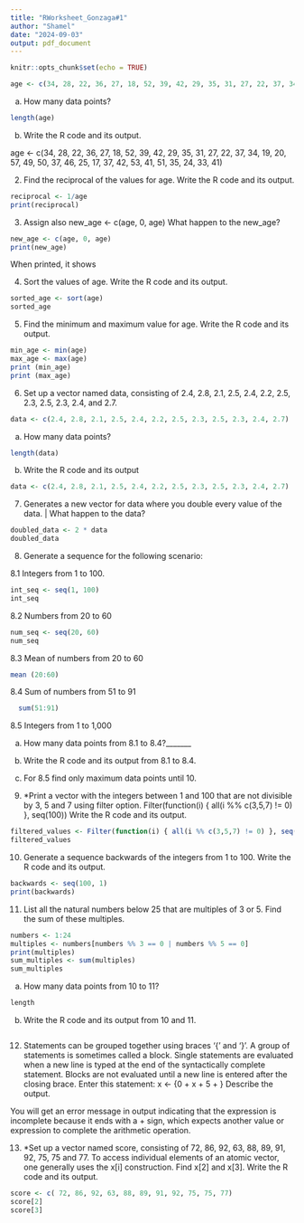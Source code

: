 ```yaml
---
title: "RWorksheet_Gonzaga#1"
author: "Shamel"
date: "2024-09-03"
output: pdf_document
---
```


```r
knitr::opts_chunk$set(echo = TRUE)
```


```r
age <- c(34, 28, 22, 36, 27, 18, 52, 39, 42, 29, 35, 31, 27, 22, 37, 34, 19, 20, 57, 49, 50, 37, 46, 25, 17, 37, 42, 53, 41, 51, 35, 24, 33, 41)
```

a. How many data points?

```r
length(age)
```
b. Write the R code and its output.

age <- c(34, 28, 22, 36, 27, 18, 52, 39, 42, 29, 35, 31, 27, 22, 37, 34, 19, 20, 57, 49, 50, 37, 46, 25, 17, 37, 42, 53, 41, 51, 35, 24, 33, 41)

2. Find the reciprocal of the values for age.
  Write the R code and its output.
```r
reciprocal <- 1/age
print(reciprocal)
```
3. Assign also new_age <- c(age, 0, age)
What happen to the new_age?
  
```r
new_age <- c(age, 0, age)
print(new_age)
```
When printed, it shows 

4. Sort the values of age.
Write the R code and its output.

```r
sorted_age <- sort(age)
sorted_age
```

5. Find the minimum and maximum value for age.
Write the R code and its output.

```r
min_age <- min(age)
max_age <- max(age)
print (min_age)
print (max_age)
```
6. Set up a vector named data, consisting of 2.4, 2.8, 2.1, 2.5, 2.4, 2.2, 2.5, 2.3, 2.5, 2.3, 2.4, and 2.7.

```r
data <- c(2.4, 2.8, 2.1, 2.5, 2.4, 2.2, 2.5, 2.3, 2.5, 2.3, 2.4, 2.7)
```
a. How many data points?

```r
length(data)
```
b. Write the R code and its output 

```r
data <- c(2.4, 2.8, 2.1, 2.5, 2.4, 2.2, 2.5, 2.3, 2.5, 2.3, 2.4, 2.7)
```

7. Generates a new vector for data where you double every value of the data. | What happen to the data?
```r
doubled_data <- 2 * data
doubled_data
```

8. Generate a sequence for the following scenario:

8.1 Integers from 1 to 100.
```r
int_seq <- seq(1, 100)
int_seq
```
8.2 Numbers from 20 to 60
```r
num_seq <- seq(20, 60)
num_seq
```

8.3 Mean of numbers from 20 to 60
```r
mean (20:60)
```

8.4 Sum of numbers from 51 to 91
```r
  sum(51:91)
```

8.5 Integers from 1 to 1,000

a. How many data points from 8.1 to 8.4?_______

b. Write the R code and its output from 8.1 to 8.4.

c. For 8.5 find only maximum data points until 10.


9. *Print a vector with the integers between 1 and 100 that are not divisible by 3, 5 and 7 using filter option.
Filter(function(i) { all(i %% c(3,5,7) != 0) }, seq(100))
Write the R code and its output.
```r
filtered_values <- Filter(function(i) { all(i %% c(3,5,7) != 0) }, seq(100))
filtered_values
```
10. Generate a sequence backwards of the integers from 1 to 100.
Write the R code and its output.
```r
backwards <- seq(100, 1)
print(backwards)
```

11. List all the natural numbers below 25 that are multiples of 3 or 5. Find the sum of these multiples.
```r
numbers <- 1:24
multiples <- numbers[numbers %% 3 == 0 | numbers %% 5 == 0]
print(multiples)
sum_multiples <- sum(multiples)
sum_multiples
```
a. How many data points from 10 to 11?
```r
length
```

b. Write the R code and its output from 10 and 11. 
```r

```
12. Statements can be grouped together using braces ‘{’ and ‘}’. A group of statements
is sometimes called a block. Single statements are evaluated when a new line is typed at the end of the syntactically complete statement. Blocks are not evaluated until a new line is entered after the closing brace.
Enter this statement:
x <- {0 + x + 5 + }
Describe the output.

You will get an error message in output indicating that the expression is incomplete because it ends with a + sign, which expects another value or expression to complete the arithmetic operation.

13. *Set up a vector named score, consisting of 72, 86, 92, 63, 88, 89, 91, 92, 75,
75 and 77. To access individual elements of an atomic vector, one generally uses the x[i] construction.
Find x[2] and x[3]. Write the R code and its output.
```r
score <- c( 72, 86, 92, 63, 88, 89, 91, 92, 75, 75, 77)
score[2]
score[3]
```

